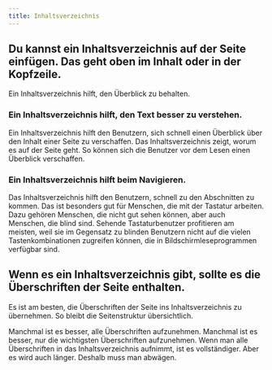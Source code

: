 ```yaml
---
title: Inhaltsverzeichnis
---
```


## Du kannst ein Inhaltsverzeichnis auf der Seite einfügen. Das geht oben im Inhalt oder in der Kopfzeile.

Ein Inhaltsverzeichnis hilft, den Überblick zu behalten.

### Ein Inhaltsverzeichnis hilft, den Text besser zu verstehen.

Ein Inhaltsverzeichnis hilft den Benutzern, sich schnell einen Überblick über den Inhalt einer Seite zu verschaffen. Das 
Inhaltsverzeichnis zeigt, worum es auf der Seite geht. So können sich die Benutzer vor dem Lesen einen Überblick verschaffen.

### Ein Inhaltsverzeichnis hilft beim Navigieren.

Das Inhaltsverzeichnis hilft den Benutzern, schnell zu den Abschnitten zu kommen. Das ist besonders gut für Menschen, die 
mit der Tastatur arbeiten. Dazu gehören Menschen, die nicht gut sehen können, aber auch Menschen, die blind sind. Sehende 
Tastaturbenutzer profitieren am meisten, weil sie im Gegensatz zu blinden Benutzern nicht auf die vielen Tastenkombinationen 
zugreifen können, die in Bildschirmleseprogrammen verfügbar sind.

## Wenn es ein Inhaltsverzeichnis gibt, sollte es die Überschriften der Seite enthalten.

Es ist am besten, die Überschriften der Seite ins Inhaltsverzeichnis zu übernehmen. So bleibt die Seitenstruktur übersichtlich.

Manchmal ist es besser, alle Überschriften aufzunehmen. Manchmal ist es besser, nur die wichtigsten Überschriften aufzunehmen. Wenn 
man alle Überschriften in das Inhaltsverzeichnis aufnimmt, ist es vollständiger. Aber es wird auch länger. Deshalb muss man abwägen.